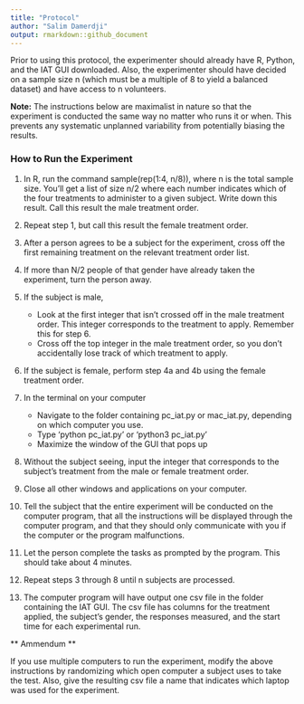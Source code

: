 ```yaml
---
title: "Protocol"
author: "Salim Damerdji"
output: rmarkdown::github_document
---
```


Prior to using this protocol, the experimenter should already have R, Python, and the IAT GUI downloaded. Also, the experimenter should have decided on a sample size n (which must be a multiple of 8 to yield a balanced dataset) and have access to n volunteers.

**Note:** The instructions below are maximalist in nature so that the experiment is conducted the same way no matter who runs it or when. This prevents any systematic unplanned variability from potentially biasing the results.


### How to Run the Experiment

1. In R, run the command sample(rep(1:4, n/8)), where n is the total sample size. You'll get a list of size n/2 where each number indicates which of the four treatments to administer to a given subject. Write down this result. Call this result the male treatment order.

2. Repeat step 1, but call this result the female treatment order.

3. After a person agrees to be a subject for the experiment, cross off the first remaining treatment on the relevant treatment order list. 

4. If more than N/2 people of that gender have already taken the experiment, turn the person away.

5. If the subject is male,
    * Look at the first integer that isn't crossed off in the male treatment order. This integer corresponds to the treatment to apply. Remember this for step 6.
    * Cross off the top integer in the male treatment order, so you don't accidentally lose track of which treatment to apply.

6. If the subject is female, perform step 4a and 4b using the female treatment order.

7. In the terminal on your computer
    * Navigate to the folder containing pc_iat.py or mac_iat.py, depending on which computer you use.
    * Type 'python pc_iat.py' or 'python3 pc_iat.py'
    * Maximize the window of the GUI that pops up

8. Without the subject seeing, input the integer that corresponds to the subject's treatment from the male or female treatment order.

9. Close all other windows and applications on your computer.

10. Tell the subject that the entire experiment will be conducted on the computer program, that all the instructions will be displayed through the computer program, and that they should only communicate with you if the computer or the program malfunctions.

11. Let the person complete the tasks as prompted by the program. This should take about 4 minutes.

12. Repeat steps 3 through 8 until n subjects are processed.

13. The computer program will have output one csv file in the folder containing the IAT GUI. The csv file has columns for the treatment applied, the subject's gender, the responses measured, and the start time for each experimental run.

** Ammendum **

If you use multiple computers to run the experiment, modify the above instructions by randomizing which open computer a subject uses to take the test. Also, give the resulting csv file a name that indicates which laptop was used for the experiment.

